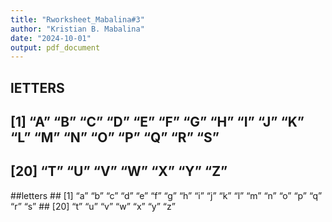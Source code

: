 ```yaml
---
title: "Rworksheet_Mabalina#3"
author: "Kristian B. Mabalina"
date: "2024-10-01"
output: pdf_document
---
```


## lETTERS
## [1] "A" "B" "C" "D" "E" "F" "G" "H" "I" "J" "K" "L" "M" "N" "O" "P" "Q" "R" "S"
## [20] "T" "U" "V" "W" "X" "Y" "Z"

##letters
## [1] "a" "b" "c" "d" "e" "f" "g" "h" "i" "j" "k" "l" "m" "n" "o" "p" "q" "r" "s"
## [20] "t" "u" "v" "w" "x" "y" "z"

